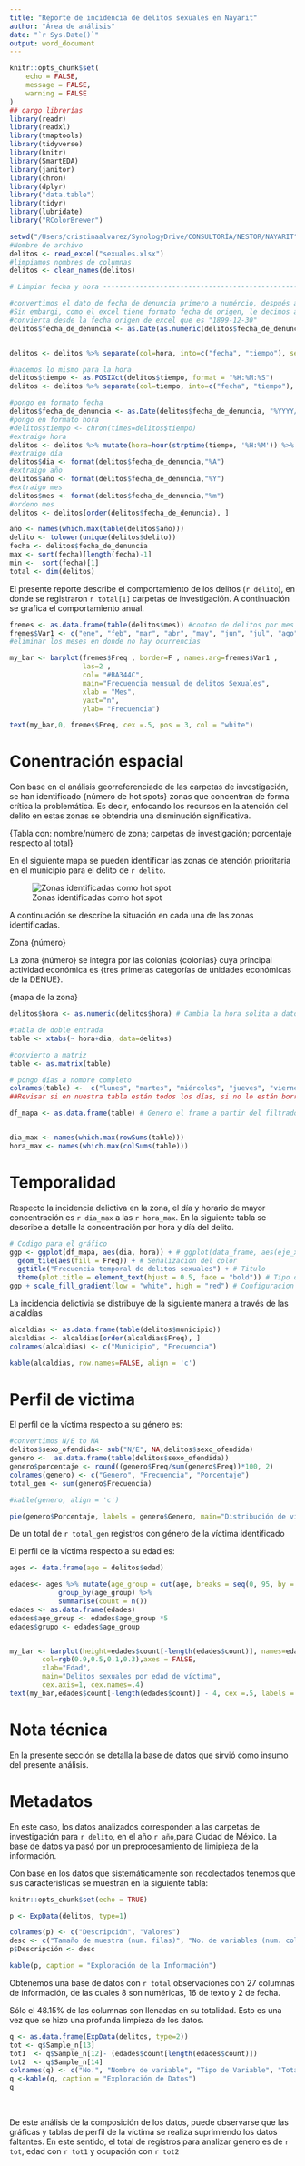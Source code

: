 ```yaml
---
title: "Reporte de incidencia de delitos sexuales en Nayarit"
author: "Área de análisis"
date: "`r Sys.Date()`"
output: word_document
---
```


```r
knitr::opts_chunk$set(
	echo = FALSE,
	message = FALSE,
	warning = FALSE
)
## cargo librerías
library(readr)
library(readxl)
library(tmaptools)
library(tidyverse)
library(knitr)
library(SmartEDA)
library(janitor)
library(chron)
library(dplyr)
library("data.table")
library(tidyr)
library(lubridate)
library("RColorBrewer")
```

```r
setwd("/Users/cristinaalvarez/SynologyDrive/CONSULTORÍA/NESTOR/NAYARIT")
#Nombre de archivo
delitos <- read_excel("sexuales.xlsx")
#limpiamos nombres de columnas
delitos <- clean_names(delitos)

# Limpiar fecha y hora ----------------------------------------------------

#convertimos el dato de fecha de denuncia primero a numércio, después a fecha,
#Sin embargi, como el excel tiene formato fecha de origen, le decimos a R que lo
#convierta desde la fecha origen de excel que es "1899-12-30"
delitos$fecha_de_denuncia <- as.Date(as.numeric(delitos$fecha_de_denuncia), origin = "1899-12-30")


delitos <- delitos %>% separate(col=hora, into=c("fecha", "tiempo"), sep=" ")

#hacemos lo mismo para la hora
delitos$tiempo <- as.POSIXct(delitos$tiempo, format = "%H:%M:%S")
delitos <- delitos %>% separate(col=tiempo, into=c("fecha", "tiempo"), sep=" ")

```


```r

#pongo en formato fecha
delitos$fecha_de_denuncia <- as.Date(delitos$fecha_de_denuncia, "%YYYY/%MM/%DD")
#pongo en formato hora
#delitos$tiempo <- chron(times=delitos$tiempo) 
#extraigo hora
delitos <- delitos %>% mutate(hora=hour(strptime(tiempo, '%H:%M')) %>% as.character() )
#extraigo día
delitos$dia <- format(delitos$fecha_de_denuncia,"%A")
#extraigo año
delitos$año <- format(delitos$fecha_de_denuncia,"%Y")
#extraigo mes
delitos$mes <- format(delitos$fecha_de_denuncia,"%m")
#ordeno mes
delitos <- delitos[order(delitos$fecha_de_denuncia), ]

año <- names(which.max(table(delitos$año)))
delito <- tolower(unique(delitos$delito))
fecha <- delitos$fecha_de_denuncia
max <- sort(fecha)[length(fecha)-1]
min <-  sort(fecha)[1]
total <- dim(delitos)

```


El presente reporte describe el comportamiento de los delitos  (`r delito`),  en donde se registraron `r total[1]` carpetas de investigación. A continuación se grafica el comportamiento anual.

```r

fremes <- as.data.frame(table(delitos$mes)) #conteo de delitos por mes en table
fremes$Var1 <- c("ene", "feb", "mar", "abr", "may", "jun", "jul", "ago", "sep", "oct", "nov", "dic")
#eliminar los meses en donde no hay ocurrencias

my_bar <- barplot(fremes$Freq , border=F , names.arg=fremes$Var1 , 
                  las=2 , 
                  col= "#BA344C",
                  main="Frecuencia mensual de delitos Sexuales",
                  xlab = "Mes",
                  yaxt="n",
                  ylab= "Frecuencia")

text(my_bar,0, fremes$Freq, cex =.5, pos = 3, col = "white") 

```

# Conentración espacial

Con base en el análisis georreferenciado de las carpetas de investigación, se han identificado {número de hot spots} zonas que concentran de forma crítica la problemática. Es decir, enfocando los recursos en la atención del delito en estas zonas se obtendría una disminución significativa.

{Tabla con: nombre/número de zona; carpetas de investigación; porcentaje respecto al total}

En el siguiente mapa se pueden identificar las zonas de atención prioritaria en el municipio para el delito de `r delito`.

![Zonas identificadas como hot spot](delitos_sexuales.png)


A continuación se describe la situación en cada una de las zonas identificadas.

Zona {número}

La zona {número} se integra por las colonias {colonias} cuya principal actividad económica es {tres primeras categorías de unidades económicas de la DENUE}.


{mapa de la zona}

```r

delitos$hora <- as.numeric(delitos$hora) # Cambia la hora solita a datos de tipo numerico

#tabla de doble entrada
table <- xtabs(~ hora+dia, data=delitos)

#convierto a matriz
table <- as.matrix(table)

# pongo días a nombre completo
colnames(table) <-  c("lunes", "martes", "miércoles", "jueves", "viernes", "sábado", "domingo")
##Revisar si en nuestra tabla están todos los días, si no lo están borrar los que se omiten.

df_mapa <- as.data.frame(table) # Genero el frame a partir del filtrado previo


dia_max <- names(which.max(rowSums(table)))
hora_max <- names(which.max(colSums(table)))
```


# Temporalidad
Respecto la incidencia delictiva en la zona, el día y horario de mayor concentración es `r dia_max` a las `r hora_max`. En la siguiente tabla se describe a detalle la concentración por hora y día del delito.



```r

# Codigo para el gráfico
ggp <- ggplot(df_mapa, aes(dia, hora)) + # ggplot(data_frame, aes(eje_x, eje_y))
  geom_tile(aes(fill = Freq)) + # Señalizacion del color
  ggtitle("Frecuencia temporal de delitos sexuales") + # Titulo
  theme(plot.title = element_text(hjust = 0.5, face = "bold")) # Tipo de grafico
ggp + scale_fill_gradient(low = "white", high = "red") # Configuracion de los colores   

```

La incidencia delictivia se distribuye de la siguiente manera a través de las alcaldías

```r

alcaldias <- as.data.frame(table(delitos$municipio))
alcaldias <- alcaldias[order(alcaldias$Freq), ]
colnames(alcaldias) <- c("Municipio", "Frecuencia")

kable(alcaldias, row.names=FALSE, align = 'c')
```


# Perfil de victima
El perfil de la víctima respecto a su género es:

```r
#convertimos N/E to NA
delitos$sexo_ofendida<- sub("N/E", NA,delitos$sexo_ofendida)
genero <-  as.data.frame(table(delitos$sexo_ofendida))
genero$porcentaje <- round((genero$Freq/sum(genero$Freq))*100, 2)
colnames(genero) <- c("Genero", "Frecuencia", "Porcentaje")
total_gen <- sum(genero$Frecuencia)

#kable(genero, align = 'c')

pie(genero$Porcentaje, labels = genero$Genero, main="Distribución de víctima por Género")

```

De un total de `r total_gen` registros con género de la víctima identificado

El perfil de la víctima respecto a su edad es:

```r
ages <- data.frame(age = delitos$edad)

edades<- ages %>% mutate(age_group = cut(age, breaks = seq(0, 95, by = 5), labels = FALSE)) %>%
            group_by(age_group) %>%
            summarise(count = n())
edades <- as.data.frame(edades)
edades$age_group <- edades$age_group *5
edades$grupo <- edades$age_group


my_bar <- barplot(height=edades$count[-length(edades$count)], names=edades$grupo[-length(edades$grupo)], 
        col=rgb(0.9,0.5,0.1,0.3),axes = FALSE,
        xlab="Edad", 
        main="Delitos sexuales por edad de víctima", 
        cex.axis=1, cex.names=.4) 
text(my_bar,edades$count[-length(edades$count)] - 4, cex =.5, labels = edades$count[-length(edades$count)], pos =3)

```


\newpage

# Nota técnica

En la presente sección se detalla la base de datos que sirvió como insumo del presente análisis.

# Metadatos

En este caso, los datos analizados corresponden a las carpetas de investigación para `r delito`, en el año `r año`,para Ciudad de México. La base de datos ya pasó por un preprocesamiento de limipieza de la información. 

Con base en los datos que sistemáticamente son recolectados tenemos que sus caracteristicas se muestran en la siguiente tabla:

```r
knitr::opts_chunk$set(echo = TRUE)

p <- ExpData(delitos, type=1) 

colnames(p) <- c("Descripción", "Valores")
desc <- c("Tamaño de muestra (num. filas)", "No. de variables (num. col.)", "No, variables numéricas", "No. Variables de factor", "No. de variables de texto", "No, de variables lógicas", "No. de variables identificadoras", "No. de variables de fecha", "No. de variables de varianza cero (uniforme)", "% de variables con casos completos", "% de variables con >0% y <50% de casos perdidos", "% de variables con >=50% y <90% de casos perdidos", "%. de variables con >=90% de casos perdidos")
p$Descripción <- desc

kable(p, caption = "Exploración de la Información") 
```

Obtenemos una base de datos con `r total` observaciones con 27 columnas de información, de las cuales 8 son numéricas, 16 de texto y 2 de fecha.

Sólo el 48.15% de las columnas son llenadas en su totalidad. Esto es una vez que se hizo una profunda limpieza de los datos. 

```r

q <- as.data.frame(ExpData(delitos, type=2))
tot <- q$Sample_n[13]
tot1  <- q$Sample_n[12]- (edades$count[length(edades$count)])
tot2  <- q$Sample_n[14]
colnames(q) <- c("No.", "Nombre de variable", "Tipo de Variable", "Total", "Conteo de faltantes", "% de faltantes", "Valores únicos")
q <-kable(q, caption = "Exploración de Datos")
q
```
\

De este análisis de la composición de los datos, puede observarse que las gráficas y tablas de perfil de la víctima se realiza suprimiendo los datos faltantes. En este sentido, el total de registros para analizar género es de `r tot`, edad con `r tot1` y ocupación con `r tot2`